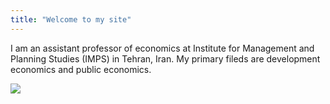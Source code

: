 ```yaml
---
title: "Welcome to my site"
---
```


I am an assistant professor of economics at Institute for Management and Planning Studies (IMPS) in Tehran, Iran. My primary fileds are development economics and public economics. 

![](DSC_0998.jpg)
